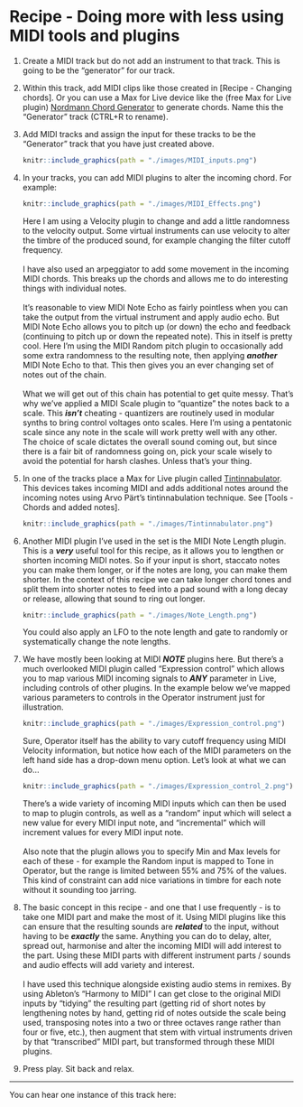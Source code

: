 # Recipe - Doing more with less using MIDI tools and plugins

1.  Create a MIDI track but do not add an instrument to that track. This is going to be the "generator" for our track.

2.  Within this track, add MIDI clips like those created in [Recipe - Changing chords]. Or you can use a Max for Live device like the (free Max for Live plugin) [Nordmann Chord Generator](https://maxforlive.com/library/device/917/chord-generator) to generate chords. Name this the "Generator" track (CTRL+R to rename).

3.  Add MIDI tracks and assign the input for these tracks to be the "Generator" track that you have just created above.

    ```r
    knitr::include_graphics(path = "./images/MIDI_inputs.png")
    ```

4.  In your tracks, you can add MIDI plugins to alter the incoming chord. For example:

    ```r
    knitr::include_graphics(path = "./images/MIDI_Effects.png")
    ```

    Here I am using a Velocity plugin to change and add a little randomness to the velocity output. Some virtual instruments can use velocity to alter the timbre of the produced sound, for example changing the filter cutoff frequency.\
    \
    I have also used an arpeggiator to add some movement in the incoming MIDI chords. This breaks up the chords and allows me to do interesting things with individual notes.\
    \
    It's reasonable to view MIDI Note Echo as fairly pointless when you can take the output from the virtual instrument and apply audio echo. But MIDI Note Echo allows you to pitch up (or down) the echo and feedback (continuing to pitch up or down the repeated note). This in itself is pretty cool. Here I'm using the MIDI Random pitch plugin to occasionally add some extra randomness to the resulting note, then applying ***another*** MIDI Note Echo to that. This then gives you an ever changing set of notes out of the chain.\
    \
    What we will get out of this chain has potential to get quite messy. That's why we've applied a MIDI Scale plugin to "quantize" the notes back to a scale. This ***isn't*** cheating - quantizers are routinely used in modular synths to bring control voltages onto scales. Here I'm using a pentatonic scale since any note in the scale will work pretty well with any other. The choice of scale dictates the overall sound coming out, but since there is a fair bit of randomness going on, pick your scale wisely to avoid the potential for harsh clashes. Unless that's your thing.

5.  In one of the tracks place a Max for Live plugin called [Tintinnabulator](https://maxforlive.com/library/device/7569/tintinnabulator). This devices takes incoming MIDI and adds additional notes around the incoming notes using Arvo Pärt's tintinnabulation technique. See [Tools - Chords and added notes].

    ```r
    knitr::include_graphics(path = "./images/Tintinnabulator.png")
    ```

6.  Another MIDI plugin I've used in the set is the MIDI Note Length plugin. This is a ***very*** useful tool for this recipe, as it allows you to lengthen or shorten incoming MIDI notes. So if your input is short, staccato notes you can make them longer, or if the notes are long, you can make them shorter. In the context of this recipe we can take longer chord tones and split them into shorter notes to feed into a pad sound with a long decay or release, allowing that sound to ring out longer.

    ```r
    knitr::include_graphics(path = "./images/Note_Length.png")
    ```

    You could also apply an LFO to the note length and gate to randomly or systematically change the note lengths.

7.  We have mostly been looking at MIDI ***NOTE*** plugins here. But there's a much overlooked MIDI plugin called "Expression control" which allows you to map various MIDI incoming signals to ***ANY*** parameter in Live, including controls of other plugins. In the example below we've mapped various parameters to controls in the Operator instrument just for illustration.

    ```r
    knitr::include_graphics(path = "./images/Expression_control.png")
    ```

    Sure, Operator itself has the ability to vary cutoff frequency using MIDI Velocity information, but notice how each of the MIDI parameters on the left hand side has a drop-down menu option. Let's look at what we can do...

    ```r
    knitr::include_graphics(path = "./images/Expression_control_2.png")
    ```

    There's a wide variety of incoming MIDI inputs which can then be used to map to plugin controls, as well as a "random" input which will select a new value for every MIDI input note, and "incremental" which will increment values for every MIDI input note.\
    \
    Also note that the plugin allows you to specify Min and Max levels for each of these - for example the Random input is mapped to Tone in Operator, but the range is limited between 55% and 75% of the values. This kind of constraint can add nice variations in timbre for each note without it sounding too jarring.

8.  The basic concept in this recipe - and one that I use frequently - is to take one MIDI part and make the most of it. Using MIDI plugins like this can ensure that the resulting sounds are ***related*** to the input, without having to be ***exactly*** the same. Anything you can do to delay, alter, spread out, harmonise and alter the incoming MIDI will add interest to the part. Using these MIDI parts with different instrument parts / sounds and audio effects will add variety and interest.\
    \
    I have used this technique alongside existing audio stems in remixes. By using Ableton's "Harmony to MIDI" I can get close to the original MIDI inputs by "tidying" the resulting part (getting rid of short notes by lengthening notes by hand, getting rid of notes outside the scale being used, transposing notes into a two or three octaves range rather than four or five, etc.), then augment that stem with virtual instruments driven by that "transcribed" MIDI part, but transformed through these MIDI plugins.

9.  Press play. Sit back and relax.

------------------------------------------------------------------------

You can hear one instance of this track here:
